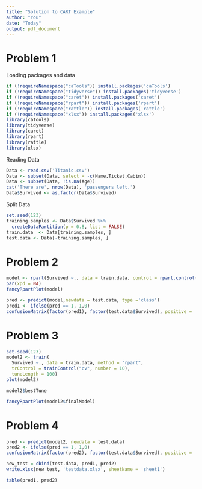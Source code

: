 ```yaml
---
title: "Solution to CART Example"
author: "You"
date: "Today"
output: pdf_document
---
```

# Problem 1
Loading packages and data
```r
if (!requireNamespace("caTools")) install.packages('caTools')
if (!requireNamespace("tidyverse")) install.packages('tidyverse')
if (!requireNamespace("caret")) install.packages('caret')
if (!requireNamespace("rpart")) install.packages('rpart')
if (!requireNamespace("rattle")) install.packages('rattle')
if (!requireNamespace("xlsx")) install.packages('xlsx')
library(caTools)
library(tidyverse)
library(caret)
library(rpart)
library(rattle)
library(xlsx)
```

Reading Data
```r
Data <- read.csv('Titanic.csv')
Data <- subset(Data, select = -c(Name,Ticket,Cabin))
Data <- subset(Data, !is.na(Age))
cat('There are', nrow(Data), 'passengers left.')
Data$Survived <- as.factor(Data$Survived)
```


Split Data
```r
set.seed(123)
training.samples <- Data$Survived %>% 
  createDataPartition(p = 0.8, list = FALSE)
train.data  <- Data[training.samples, ]
test.data <- Data[-training.samples, ]
```

# Problem 2

```r
model <- rpart(Survived ~., data = train.data, control = rpart.control(cp=0))
par(xpd = NA)
fancyRpartPlot(model)
```
```r
pred <- predict(model,newdata = test.data, type ='class')
pred1 <- ifelse(pred == 1, 1,0)
confusionMatrix(factor(pred1), factor(test.data$Survived), positive = '1')
```

# Problem 3

```r
set.seed(123)
model2 <- train(
  Survived ~., data = train.data, method = "rpart",
  trControl = trainControl("cv", number = 10),
  tuneLength = 100)
plot(model2)
```
```r
model2$bestTune
```
```r
fancyRpartPlot(model2$finalModel)
```

# Problem 4

```r
pred <- predict(model2, newdata = test.data)
pred2 <- ifelse(pred == 1, 1,0)
confusionMatrix(factor(pred2), factor(test.data$Survived), positive = '1')
```


```r
new_test = cbind(test.data, pred1, pred2)
write.xlsx(new_test, 'testdata.xlsx', sheetName = 'sheet1')

table(pred1, pred2)
```

